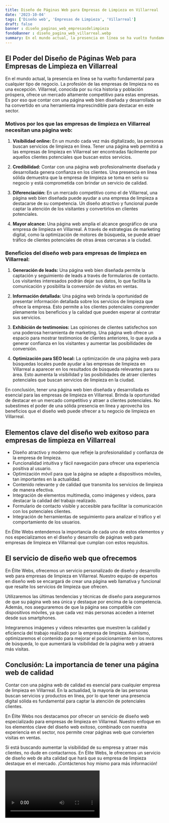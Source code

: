 ```yaml
---
title: Diseño de Páginas Web para Empresas de Limpieza en Villarreal
date: '2023-10-04'
tags: ['Diseño web', 'Empresas de Limpieza', 'Villarreal']
draft: false
banner : diseño_paginas_web_empresasdelimpieza
fondoBanner : diseño_pagina_web_villarreal.webp
summary: En el mundo actual, la presencia en línea se ha vuelto fundamental para cualquier tipo de negocio. La profesión de las empresas de limpieza no es una excepción. Villarreal, conocida por su rica historia y población próspera, ofrece un mercado altamente competitivo para estas empresas. Es por eso que contar con una página web bien diseñada y desarrollada se ha convertido en una herramienta imprescindible para destacar en este sector.
---
```


## El Poder del Diseño de Páginas Web para Empresas de Limpieza en Villarreal

En el mundo actual, la presencia en línea se ha vuelto fundamental para cualquier tipo de negocio. La profesión de las empresas de limpieza no es una excepción. Villarreal, conocida por su rica historia y población próspera, ofrece un mercado altamente competitivo para estas empresas. Es por eso que contar con una página web bien diseñada y desarrollada se ha convertido en una herramienta imprescindible para destacar en este sector.

### Motivos por los que las empresas de limpieza en Villarreal necesitan una página web:

1. **Visibilidad online:** En un mundo cada vez más digitalizado, las personas buscan servicios de limpieza en línea. Tener una página web permitirá a las empresas de limpieza en Villarreal ser encontradas fácilmente por aquellos clientes potenciales que buscan estos servicios.

2. **Credibilidad:** Contar con una página web profesionalmente diseñada y desarrollada genera confianza en los clientes. Una presencia en línea sólida demuestra que la empresa de limpieza se toma en serio su negocio y está comprometida con brindar un servicio de calidad.

3. **Diferenciación:** En un mercado competitivo como el de Villarreal, una página web bien diseñada puede ayudar a una empresa de limpieza a destacarse de su competencia. Un diseño atractivo y funcional puede captar la atención de los visitantes y convertirlos en clientes potenciales.

4. **Mayor alcance:** Una página web amplía el alcance geográfico de una empresa de limpieza en Villarreal. A través de estrategias de marketing digital, como la optimización de motores de búsqueda, se puede atraer tráfico de clientes potenciales de otras áreas cercanas a la ciudad.

### Beneficios del diseño web para empresas de limpieza en Villarreal:

1. **Generación de leads:** Una página web bien diseñada permite la captación y seguimiento de leads a través de formularios de contacto. Los visitantes interesados podrán dejar sus datos, lo que facilita la comunicación y posibilita la conversión de visitas en ventas.

2. **Información detallada:** Una página web brinda la oportunidad de presentar información detallada sobre los servicios de limpieza que ofrece la empresa. Esto permite a los clientes potenciales comprender plenamente los beneficios y la calidad que pueden esperar al contratar sus servicios.

3. **Exhibición de testimonios:** Las opiniones de clientes satisfechos son una poderosa herramienta de marketing. Una página web ofrece un espacio para mostrar testimonios de clientes anteriores, lo que ayuda a generar confianza en los visitantes y aumentar las posibilidades de conversión.

4. **Optimización para SEO local:** La optimización de una página web para búsquedas locales puede ayudar a las empresas de limpieza en Villarreal a aparecer en los resultados de búsqueda relevantes para su área. Esto aumenta la visibilidad y las posibilidades de atraer clientes potenciales que buscan servicios de limpieza en la ciudad.

En conclusión, tener una página web bien diseñada y desarrollada es esencial para las empresas de limpieza en Villarreal. Brinda la oportunidad de destacar en un mercado competitivo y atraer a clientes potenciales. No subestimes el poder de una sólida presencia en línea y aprovecha los beneficios que el diseño web puede ofrecer a tu negocio de limpieza en Villarreal.

<GifSeo />

<Cta />

## Elementos clave del diseño web exitoso para empresas de limpieza en Villarreal

- Diseño atractivo y moderno que refleje la profesionalidad y confianza de la empresa de limpieza.
- Funcionalidad intuitiva y fácil navegación para ofrecer una experiencia positiva al usuario.
- Optimización móvil para que la página se adapte a dispositivos móviles, tan importantes en la actualidad.
- Contenido relevante y de calidad que transmita los servicios de limpieza de manera efectiva.
- Integración de elementos multimedia, como imágenes y videos, para destacar la calidad del trabajo realizado.
- Formulario de contacto visible y accesible para facilitar la comunicación con los potenciales clientes.
- Integración de herramientas de seguimiento para analizar el tráfico y el comportamiento de los usuarios.

En Élite Webs entendemos la importancia de cada uno de estos elementos y nos especializamos en el diseño y desarrollo de páginas web para empresas de limpieza en Villarreal que cumplan con estos requisitos.

## El servicio de diseño web que ofrecemos

En Élite Webs, ofrecemos un servicio personalizado de diseño y desarrollo web para empresas de limpieza en Villarreal. Nuestro equipo de expertos en diseño web se encargará de crear una página web llamativa y funcional que resalte los servicios de limpieza que ofrecen. 

Utilizaremos las últimas tendencias y técnicas de diseño para asegurarnos de que su página web sea única y destaque por encima de la competencia. Además, nos aseguraremos de que la página sea compatible con dispositivos móviles, ya que cada vez más personas acceden a internet desde sus smartphones.

Integraremos imágenes y videos relevantes que muestren la calidad y eficiencia del trabajo realizado por la empresa de limpieza. Asimismo, optimizaremos el contenido para mejorar el posicionamiento en los motores de búsqueda, lo que aumentará la visibilidad de la página web y atraerá más visitas.

## Conclusión: La importancia de tener una página web de calidad

Contar con una página web de calidad es esencial para cualquier empresa de limpieza en Villarreal. En la actualidad, la mayoría de las personas buscan servicios y productos en línea, por lo que tener una presencia digital sólida es fundamental para captar la atención de potenciales clientes.

En Élite Webs nos destacamos por ofrecer un servicio de diseño web especializado para empresas de limpieza en Villarreal. Nuestro enfoque en los elementos clave del diseño web exitoso, combinado con nuestra experiencia en el sector, nos permite crear páginas web que convierten visitas en ventas.

Si está buscando aumentar la visibilidad de su empresa y atraer más clientes, no dude en contactarnos. En Élite Webs, le ofrecemos un servicio de diseño web de alta calidad que hará que su empresa de limpieza destaque en el mercado. ¡Contáctenos hoy mismo para más información!

<Video />

<CtaBot job='Empresas de Limpieza' city='Villarreal'/>

<Gmaps query='Villarreal+españa+maps' />